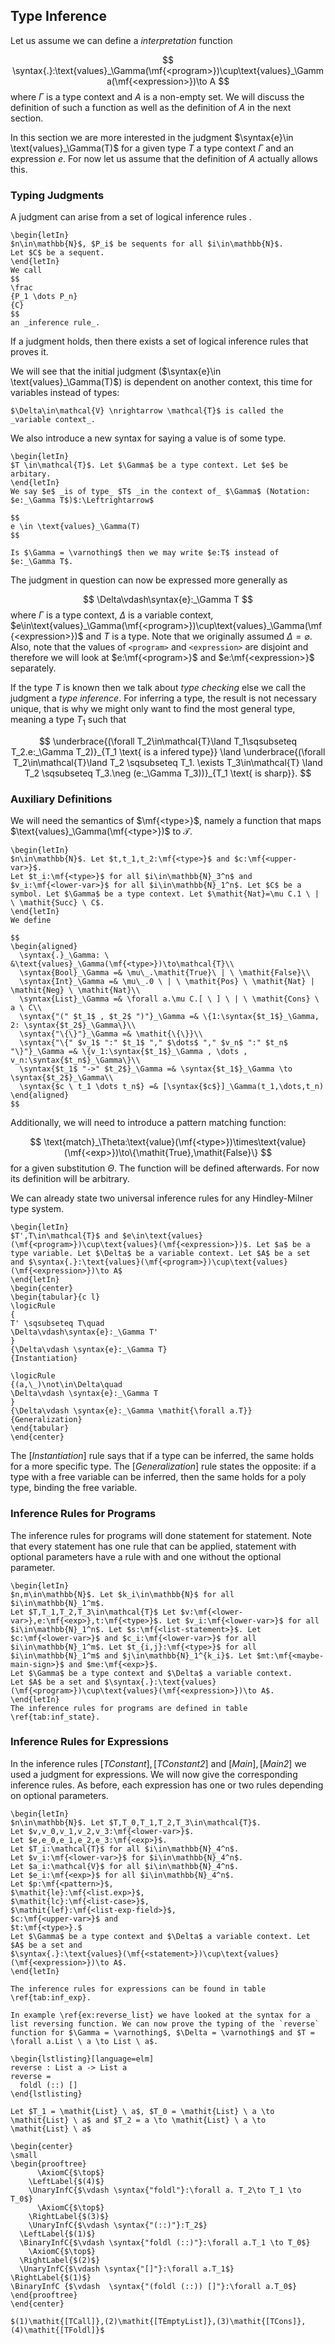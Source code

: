 \setcounter{section}{3}
\setcounter{subsection}{2}

## Type Inference

Let us assume we can define a _interpretation_ function

$$
\syntax{.}:\text{values}_\Gamma(\mf{<program>})\cup\text{values}_\Gamma(\mf{<expression>})\to A
$$
where $\Gamma$ is a type context and $A$ is a non-empty set. We will discuss the definition of such a function as well as the definition of $A$ in the next section.

In this section we are more interested in the judgment $\syntax{e}\in \text{values}_\Gamma(T)$ for a given type $T$ a type context $\Gamma$ and an expression $e$. For now let us assume that the definition of $A$ actually allows this.

### Typing Judgments

A judgment can arise from a set of logical inference rules \cite{Types_and_Programming_Languages}.

```definition
\begin{letIn}
$n\in\mathbb{N}$, $P_i$ be sequents for all $i\in\mathbb{N}$.
Let $C$ be a sequent.
\end{letIn}
We call
$$
\frac
{P_1 \dots P_n}
{C}
$$
an _inference rule_.
```

If a judgment holds, then there exists a set of logical inference rules that proves it.

We will see that the initial judgment ($\syntax{e}\in \text{values}_\Gamma(T)$) is dependent on another context, this time for variables instead of types:

```definition
$\Delta\in\mathcal{V} \nrightarrow \mathcal{T}$ is called the _variable context_.
```

We also introduce a new syntax for saying a value is of some type.
```definition
\begin{letIn}
$T \in\mathcal{T}$. Let $\Gamma$ be a type context. Let $e$ be arbitary.
\end{letIn}
We say $e$ _is of type_ $T$ _in the context of_ $\Gamma$ (Notation: $e:_\Gamma T$)$:\Leftrightarrow$
  
$$
e \in \text{values}_\Gamma(T)
$$
  
Is $\Gamma = \varnothing$ then we may write $e:T$ instead of $e:_\Gamma T$.
```

The judgment in question can now be expressed more generally as

$$
\Delta\vdash\syntax{e}:_\Gamma T
$$
where $\Gamma$ is a type context, $\Delta$ is a variable context,  $e\in\text{values}_\Gamma(\mf{<program>})\cup\text{values}_\Gamma(\mf{<expression>})$ and $T$ is a type. Note that we originally assumed $\Delta = \varnothing$. Also, note that the values of `<program>` and `<expression>` are disjoint and therefore we will look at $e:\mf{<program>}$ and $e:\mf{<expression>}$ separately.

If the type $T$ is known then we talk about _type checking_ else we call the judgment a _type inference_. For inferring a type, the result is not necessary unique, that is why we might only want to find the most general type, meaning a type $T_1$ such that

$$
\underbrace{(\forall T_2\in\mathcal{T}\land T_1\sqsubseteq T_2.e:_\Gamma T_2)}_{T_1 \text{ is a infered type}} \land \underbrace{(\forall T_2\in\mathcal{T}\land T_2 \sqsubseteq T_1. \exists T_3\in\mathcal{T} \land T_2 \sqsubseteq T_3.\neg (e:_\Gamma T_3))}_{T_1 \text{ is sharp}}.
$$

### Auxiliary Definitions

We will need the semantics of $\mf{<type>}$, namely a function that maps $\text{values}_\Gamma(\mf{<type>})$ to $\mathcal{T}$.

```definition
\begin{letIn}
$n\in\mathbb{N}$. Let $t,t_1,t_2:\mf{<type>}$ and $c:\mf{<upper-var>}$.
Let $t_i:\mf{<type>}$ for all $i\in\mathbb{N}_3^n$ and $v_i:\mf{<lower-var>}$ for all $i\in\mathbb{N}_1^n$. Let $C$ be a symbol. Let $\Gamma$ be a type context. Let $\mathit{Nat}=\mu C.1 \ | \ \mathit{Succ} \ C$.
\end{letIn}
We define

$$
\begin{aligned}
  \syntax{.}_\Gamma: \ &\text{values}_\Gamma(\mf{<type>})\to\mathcal{T}\\
  \syntax{Bool}_\Gamma =& \mu\_.\mathit{True}\ | \ \mathit{False}\\
  \syntax{Int}_\Gamma =& \mu\_.0 \ | \ \mathit{Pos} \ \mathit{Nat} | \mathit{Neg} \ \mathit{Nat}\\
  \syntax{List}_\Gamma =& \forall a.\mu C.[ \ ] \ | \ \mathit{Cons} \ a \ C\\
  \syntax{"(" $t_1$ , $t_2$ ")"}_\Gamma =& \{1:\syntax{$t_1$}_\Gamma, 2: \syntax{$t_2$}_\Gamma\}\\
  \syntax{"\{\}"}_\Gamma =& \mathit{\{\}}\\
  \syntax{"\{" $v_1$ ":" $t_1$ "," $\dots$ "," $v_n$ ":" $t_n$ "\}"}_\Gamma =& \{v_1:\syntax{$t_1$}_\Gamma , \dots , v_n:\syntax{$t_n$}_\Gamma\}\\
  \syntax{$t_1$ "->" $t_2$}_\Gamma =& \syntax{$t_1$}_\Gamma \to \syntax{$t_2$}_\Gamma\\
  \syntax{$c \ t_1 \dots t_n$} =& [\syntax{$c$}]_\Gamma(t_1,\dots,t_n)
\end{aligned}
$$
```

Additionally, we will need to introduce a pattern matching function:

$$
\text{match}_\Theta:\text{value}(\mf{<type>})\times\text{value}(\mf{<exp>})\to\{\mathit{True},\mathit{False}\}
$$
for a given substitution $\Theta$. The function will be defined afterwards. For now its definition will be arbitrary.

We can already state two universal inference rules for any Hindley-Milner type system.

```definition
\begin{letIn}
$T',T\in\mathcal{T}$ and $e\in\text{values}(\mf{<program>})\cup\text{values}(\mf{<expression>})$. Let $a$ be a type variable. Let $\Delta$ be a variable context. Let $A$ be a set and $\syntax{.}:\text{values}(\mf{<program>})\cup\text{values}(\mf{<expression>})\to A$
\end{letIn}
\begin{center}
\begin{tabular}{c l}
\logicRule
{
T' \sqsubseteq T\quad
\Delta\vdash\syntax{e}:_\Gamma T'
}
{\Delta\vdash \syntax{e}:_\Gamma T}
{Instantiation}

\logicRule
{(a,\_)\not\in\Delta\quad
\Delta\vdash \syntax{e}:_\Gamma T
}
{\Delta\vdash \syntax{e}:_\Gamma \mathit{\forall a.T}}
{Generalization}
\end{tabular}
\end{center}
```

The $[\mathit{Instantiation}]$ rule says that if a type can be inferred, the same holds for a more specific type.
The $[\mathit{Generalization}]$ rule states the opposite: if a type with a free variable can be inferred, then the same holds for a poly type, binding the free variable.

### Inference Rules for Programs

The inference rules for programs will done statement for statement. Note that every statement has one rule that can be applied, statement with optional parameters have a rule with and one without the optional parameter.

```definition
\begin{letIn}
$n,m\in\mathbb{N}$. Let $k_i\in\mathbb{N}$ for all $i\in\mathbb{N}_1^m$.
Let $T,T_1,T_2,T_3\in\mathcal{T}$ Let $v:\mf{<lower-var>},e:\mf{<exp>},t:\mf{<type>}$. Let $v_i:\mf{<lower-var>}$ for all $i\in\mathbb{N}_1^n$. Let $s:\mf{<list-statement>}$. Let $c:\mf{<lower-var>}$ and $c_i:\mf{<lower-var>}$ for all $i\in\mathbb{N}_1^m$. Let $t_{i,j}:\mf{<type>}$ for all $i\in\mathbb{N}_1^m$ and $j\in\mathbb{N}_1^{k_i}$. Let $mt:\mf{<maybe-main-sign>}$ and $me:\mf{<exp>}$.
Let $\Gamma$ be a type context and $\Delta$ a variable context.
Let $A$ be a set and $\syntax{.}:\text{values}(\mf{<program>})\cup\text{values}(\mf{<expression>})\to A$.
\end{letIn}
The inference rules for programs are defined in table \ref{tab:inf_state}.
```

\begin{table}
\caption{Inference rules for programs}
\label{tab:inf_state}
\begin{center}
\begin{tabular}{c l}
\hline
& \\
\logicRule
{\begin{gathered}
(v,\_)\not\in\Delta\quad
\Delta\vdash\syntax{$e$}:_\Gamma T_1\\
\Delta\cup\{(v,T_1)\}\vdash\syntax{$s$ \ $mt$ "main = " $me$}:_\Gamma T_2
\end{gathered}
}
{\Delta\vdash\syntax{$v$ "=" $e$ ";" $s$ \ $mt$ "main = " $me$}:_\Gamma T_2
}
{TConstant}

\logicRule
{\begin{gathered}
(v,\_)\not\in\Delta\quad
\Delta\vdash\syntax{$e$}:_\Gamma T_1\quad
\syntax{$t$}_\Gamma = T_1\\
\Delta\cup\{(v,T_1)\}\vdash\syntax{$s$ \ $mt$ "main = " $me$}:_\Gamma T_2\quad
\end{gathered}
}
{\Delta\vdash\syntax{$v$ ":" $t$ ";" $v$ "=" $e$ ";" $s$ \ $mt$ "main = " $me$}:_\Gamma T_2
}
{TConstant2}

\logicRule
{\begin{gathered}
(c,\_)\not\in\Gamma\quad
(c,\_)\not\in\Delta\\
\syntax{t}_\Gamma=T_1\quad
T_2 \text{ is a mono type}\\
\{v_1 \dots v_n \} = \text{free}(T_2)\quad
\forall v_1. \dots \forall v_n. T_2 = T_1\\
\Delta\cup\{(c,T_1)\}\vdash\syntax{$s$ \ $mt$ "main = " $me$}:_{\Gamma\cup\{(c,(T_1))\}}T_3
\end{gathered}
}
{\Delta\vdash\syntax{"type alias" $c$ $v_1 \dots v_n$ "=" $t$ ";" $s$ \ $mt$ "main = " $me$}:_\Gamma T_3}
{TAlias}

\logicRule
{\begin{gathered}
(c,\_)\not\in\Gamma\quad
(c,\_)\not\in\Delta\quad
\{v_1 \dots v_n \} = \text{free}(T_2)\quad
\forall v_1. \dots \forall v_n. T_2 = T_1\\
\mu C.c_1 \ \syntax{$t_{1,1}$}_\Gamma \ \dots \ \syntax{$t_{1,k_1}$}_\Gamma \ | \ \dots \ | \ c_m \ \syntax{$t_{m,1}$}_\Gamma \ \dots \ \syntax{$t_{m,k_m}$}_\Gamma=T_2\\
\Delta\cup\{(c,T_1)\}\vdash\syntax{$s$ \ $mt$ "main = " $me$}:_{\Gamma\cup\{(c,(T_1))\}}T_3
\end{gathered}
}
{\Delta\vdash\Bigg\llbracket
\begin{aligned}
&\mf{"type"} \ c \ v_1 \dots v_n \mf{"="}\\
&c_1 \ t_{1,1} \dots t_{1,k_1} \ | \ \dots | \ c_m \ t_{m,1} \dots t_{m,k_m}\\ &\mf{";"} s \ mt \mf{"main = "} me
\end{aligned}\Bigg\rrbracket:_\Gamma T_3
}
{TCustomType}

& \\

\logicRule
{\Delta\vdash\syntax{$e$}:_\Gamma T}
{\Delta\vdash\syntax{"main = " $e$}:_\Gamma T}
{TMain}

\logicRule
{
\Delta\vdash\syntax{$e$}:_\Gamma T\quad
\syntax{$t$}_\Gamma=T
}
{\Delta\vdash\syntax{"main :" $t$ "; main = " $e$}:_\Gamma T}
{TMain2}

\hline
\end{tabular}
\end{center}
\end{table}

\begin{description}
\item[TConstant,TConstant2] Check if $v$ is still free then add $(v,T_1)$ to the variable context and evaluate the next statement.
\item[TAlias] Check if $c$ is still free. $\{v_1,\dots,v_2\}$ needs to be the set of all free variables in $T_2$. If all checks are valid we add $(v,T_1)$ to the type context and evaluate the next statement.
\item[TCustomType] Similar to $[\mathit{TAlias}]$ we add $(v,T_1)$ to the type context with the only difference that we explicitly define $T_1$ as an algebraic type.
\item[TMain,TMain2] Evaluate $e$.
\end{description}

### Inference Rules for Expressions

In the inference rules $[\mathit{TConstant}],[\mathit{TConstant2}]$ and $[\mathit{Main}],[\mathit{Main2}]$ we used a judgment for expressions. We will now give the corresponding inference rules. As before, each expression has one or two rules depending on optional parameters.

```definition
\begin{letIn}
$n\in\mathbb{N}$. Let $T,T_0,T_1,T_2,T_3\in\mathcal{T}$.
Let $v,v_0,v_1,v_2,v_3:\mf{<lower-var>}$.
Let $e,e_0,e_1,e_2,e_3:\mf{<exp>}$.
Let $T_i:\mathcal{T}$ for all $i\in\mathbb{N}_4^n$.
Let $v_i:\mf{<lower-var>}$ for $i\in\mathbb{N}_4^n$.
Let $a_i:\mathcal{V}$ for all $i\in\mathbb{N}_4^n$.
Let $e_i:\mf{<exp>}$ for all $i\in\mathbb{N}_4^n$.
Let $p:\mf{<pattern>}$,
$\mathit{le}:\mf{<list.exp>}$,
$\mathit{lc}:\mf{<list-case>}$,
$\mathit{lef}:\mf{<list-exp-field>}$,
$c:\mf{<upper-var>}$ and
$t:\mf{<type>}.$
Let $\Gamma$ be a type context and $\Delta$ a variable context. Let $A$ be a set and
$\syntax{.}:\text{values}(\mf{<statement>})\cup\text{values}(\mf{<expression>})\to A$.
\end{letIn}

The inference rules for expressions can be found in table \ref{tab:inf_exp}.
```


\topcaption{Inference rules for expressions}\label{tab:inf_exp}
\tablefirsthead{\hline}
\tablelasttail{\hline}

\begin{center}
\begin{xtabular*}{\textwidth}{c l}

&\\
\logicRule
{(v,T)\in\Delta
}
{\Delta\vdash\syntax{$v$}:_\Gamma T}
{TVariable}

\logicRule
{\Gamma,\Delta\vdash \text{match}_\Theta(T_1,p)\quad
\Delta\cup\Theta\vdash\syntax{$e$}:_\Gamma T_2
}
{\Delta\vdash\syntax{"\textbackslash" $p$ "->" $e$}:_\Gamma T_1\to T_2}
{TLambda}

\logicRule
{\syntax{$e_1$}_\Gamma:T_1\quad
\syntax{$e_2$}_\Gamma:T_2
}
{\Delta\vdash\syntax{"(" $e_1$ "," $e_2$ ")"}:_\Gamma\{1:T_1, 2:T_2\}}
{TTuple}

\logicRule
{}
{\Delta\vdash\syntax{"[]"}:_\Gamma\forall a.\mathit{List} \ a}
{TEmptyList}

\logicRule
{
\Delta\vdash\syntax{$e$}:_\Gamma T\quad
\Delta\vdash\syntax{"[" $\mathit{le}$ "]"}:_\Gamma \mathit{List} \ T
}
{\Delta\vdash\syntax{"[" $e$ "," $\mathit{le}$ "]"}:_\Gamma \mathit{List} \ T}
{TList}

\logicRule
{e:\mf{<int>}}
{\Delta\vdash\syntax{$e$}:_\Gamma \mathit{Int}}
{TInt}

\logicRule
{e:\mf{<bool>}}
{\Delta\vdash\syntax{$e$}:_\Gamma \mathit{Bool}}
{TBool}

\logicRule
{\Delta\vdash\syntax{$e_1$}:_\Gamma T_1\to T_2\quad
\Delta\vdash\syntax{$e_2$}:_\Gamma T_1
}
{\Delta\vdash\syntax{$e_1$ $e_2$}:_\Gamma T_2}
{TCall}

\logicRule
{\Delta\vdash\syntax{$e_1$}:_\Gamma T_1\quad
\Gamma,\Delta\vdash\text{match}_\Theta(T_1,\syntax{$p$})\quad
\Delta\cup\Theta\vdash\syntax{$e_2$}:_\Gamma T_2
}
{\Delta\vdash\syntax{"case" $e_1$ "of" "[" $p$ "->" $e_2$ "]"}:_\Gamma T_2}
{TSingleCaseOf}

\logicRule
{\begin{gathered}
\Delta\vdash\syntax{$e_1$}:_\Gamma T_1\quad
\Gamma,\Delta\vdash\text{match}_\Theta(T_1,\syntax{$p$})\quad
\Delta\cup\Theta\vdash\syntax{$e_2$}:_\Gamma T_2\\
\Delta\vdash\syntax{"case" $e_1$ "of" "[" $\mathit{lc}$ "]"}:_\Gamma T_2
\end{gathered}
}
{\Delta\vdash\syntax{"case" $e_1$ "of" "[" $p$ "->" $e_2$ ";" $\mathit{lc}$ "]"}:_\Gamma T_2}
{TCaseOf}

\logicRule
{
(v,\_)\not\in\Delta\quad
\Delta\vdash\syntax{$e_1$}:_\Gamma T_1\quad
\Delta\cup\{(v,T_1)\}\vdash\syntax{$e_2$}:_\Gamma T_2
}
{
\Delta\vdash\syntax{"let" $v$ "=" $e_1$ "in" $e_2$}:_\Gamma T_2
}
{TLetIn}

\logicRule
{\begin{gathered}
(v,\_)\not\in\Delta\quad
\syntax{$t$}_\Gamma = T_1\quad
\Delta\vdash\syntax{$e_1$}:_\Gamma T_1\quad
\Delta\cup\{(v,T_1)\}\vdash\syntax{$e_2$}:_\Gamma T_2
\end{gathered}
}
{\Delta\vdash\syntax{"let" $v$ ":" $t$ ";" $v$ "=" $e_1$ "in" $e_2$}:_\Gamma T_2
}
{TLetIn2}

\logicRule
{(v_1,\{v_2:T,\dots\})\in\Delta
}
{\Delta\vdash\syntax{$v_1$ "." $v_2$}:_\Gamma T}
{TGetter}

\logicRule
{\begin{gathered}
\Delta\vdash\syntax{$e$}:_\Gamma T_2\\
T_1=\{v_2:T_2,\dots\}\quad
(v_1,T_1)\in\Delta
\end{gathered}
}
{\Delta\vdash\syntax{"\{" $v1$ "|" $v2$ "=" $e$ "\}"}:_\Gamma T_1}
{TSingleSetter}

\logicRule
{\begin{gathered}
\mathit{lef}:\mf{<list-exp-field>}\quad
\Delta\vdash\syntax{$e$}:_\Gamma T_2\\
T_1=\{v_2:T_2,..\}\quad
(v_1,T_1)\in\Delta\quad
\Delta\vdash\syntax{"\{" $v$ "|" $\mathit{lef}$ "\}"}:_\Gamma T_1
\end{gathered}
}
{\Delta\vdash\syntax{"\{" $v$ "|" $v2$ "=" $e$ "," $\mathit{lef}$ "\}"}:_\Gamma T_1}
{TSetter}

\logicRule
{}
{\vdash\syntax{"\{\}"}:\{\}}
{TEmptyRecord}

\logicRule
{\Delta\vdash\forall i \in\mathbb{N}_1^n.\syntax{$e_i$}:_\Gamma T_i
}
{\Delta\vdash\syntax{"\{" $v_1$ "=" $e_1$ "," \dots "," $v_n$ "=" $e_n$ "\}"}:_\Gamma \{v_1:T_1,\dots,v_n:T_n\}
}
{TRecord}

\logicRule
{
\Delta\vdash\syntax{$e_1$}:_\Gamma\textit{Bool}\quad
\Delta\vdash\syntax{$e_2$}:_\Gamma T\quad
\Delta\vdash\syntax{$e_3$}:_\Gamma T
}
{\Delta\vdash\syntax{"if" $e_1$ "then" $e_2$ "else" $e_3$}:_\Gamma T}
{TIfElse}

\logicRule
{
\Delta\vdash\syntax{$e_1$}:_\Gamma T_1 \to T_2\quad
\Delta\vdash\syntax{$e_2$}:_\Gamma T_2 \to T_3
}
{\Delta\vdash\syntax{$e_1$ ">>" $e_2$}:_\Gamma T_1 \to T_3}
{TComposition}

\logicRule
{
\Delta\vdash\syntax{$e_1$}:_\Gamma T_1\quad
\Delta\vdash\syntax{$e_2$}:_\Gamma T_1 \to T_2
}
{\Delta\vdash\syntax{$e_1$ "|>" $e_2$}:_\Gamma T_2}
{TPipe}

\logicRule
{}
{\vdash\syntax{"(||)"}:\mathit{Bool}\to \mathit{Bool}\to \mathit{Bool}}
{TOr}

\logicRule
{}
{\vdash\syntax{"(\&\&)"}:\mathit{Bool}\to \mathit{Bool}\to \mathit{Bool}}
{TAnd}

\logicRule
{}
{\vdash\syntax{"not"}:\mathit{Bool}\to \mathit{Bool}}
{TNot}

\logicRule
{}
{\vdash\syntax{"(==)"}:\mathit{Int}\to \mathit{Int}\to\mathit{Bool}}
{TEqual}

\logicRule
{}
{\vdash\syntax{"(<)"}:\mathit{Int}\to \mathit{Int}\to\mathit{Bool}}
{TLess}

\logicRule
{}
{\vdash\syntax{"(//)"}:\mathit{Int}\to \mathit{Int}\to\mathit{int}}
{TDivide}

\logicRule
{}
{\vdash\syntax{"(*)"}:\mathit{Int}\to \mathit{Int}\to\mathit{int}}
{TMultiply}

\logicRule
{}
{\vdash\syntax{"(-)"}:\mathit{Int}\to \mathit{Int}\to\mathit{int}}
{TMinus}

\logicRule
{}
{\vdash\syntax{"(+)"}:\mathit{Int}\to \mathit{Int}\to\mathit{int}}
{TPlus}

\logicRule
{}
{\vdash\syntax{"(::)"}:\forall a.a\to\mathit{List}\ a\to\mathit{List}\ a}
{TCons}

\logicRule
{}
{\vdash\syntax{"foldl"}:\forall a.\forall b.(a\to b\to b)\to b\to\mathit{List}\ a\to b}
{TFoldl}

\end{xtabular*}
\end{center}

\begin{description}
\item[TVariable] Find the type in the context.
\item[TLambda] Elm allows the parameters of a function to be pattern matched. Therefore, we first need to find a matching type $T_1$ and can then infer the type of $e$ by including the additional bindings $\Theta$ to the context.
\item[TTuple] Find the types of $e_1$ and $e_2$, then construct the tuple.
\item[TEmptyList] The empty list is a literal for every list, therefore we can infer the list poly type.
\item[TSingleList,TList] Recursively we check that every element has the same type.
\item[TInt,TBool] The type of literals can be inferred without any restrictions.
\item[TCall] The first expression needs to be a function that the the second type can be passed to.
\item[TSingleCaseOf,TCaseOf] First match the type of the expression $e_1$ to the pattern, then use the additional bindings $\Theta$ to obtain the type of $e_2$. As all patterns need to have the same type, we can then recursively check the other patterns as well.
\item[TLetIn,TLetIn2] The variable $v$ may not have a value assined in the conext $\Gamma$. If so, we can infer the type $T_1$ of $e_1$ and add $(v,T_1)$ to the context before we evaluate $e_2$. For $[TLetIn2]$ we already the type is already given as $t$. Note that $t$ can be more specific as the type we would usually infer.
\item[TGetter] The second variable $v_2$ is a label of the record, that is bound to $v_1$.
\item[TSingleSetter,TSetter] Setters can not change the type in Elm. But we still need to ensure that the fields are also correctly typed.
\item[TElmptyRecord] The empty record can be directly infered, as it has only one element.
\item[TRecord] Each field and its value must be given at the same time. That is why we can not use a recursive definition.
\item[TIfElse] The first expression $e_1$ needs to be a boolean and the branches $e_2,e_3$ must have the same type.
\item[TComposition,TPipe] The pipe applies the first expression to the second. The composition is similar to the pipe, but results in a function.
\item[TOr,TAnd,TNot,TEqual,TDivide,TMultiply,TMinus,TPlus,TCons,TFoldl] These functions can be seen as lambda function literals.
\end{description}

```block2
In example \ref{ex:reverse_list} we have looked at the syntax for a list reversing function. We can now prove the typing of the `reverse` function for $\Gamma = \varnothing$, $\Delta = \varnothing$ and $T = \forall a.List \ a \to List \ a$.

\begin{lstlisting}[language=elm]
reverse : List a -> List a
reverse =
  foldl (::) []
\end{lstlisting}

Let $T_1 = \mathit{List} \ a$, $T_0 = \mathit{List} \ a \to \mathit{List} \ a$ and $T_2 = a \to \mathit{List} \ a \to \mathit{List} \ a$

\begin{center}
\small
\begin{prooftree}
      \AxiomC{$\top$}
    \LeftLabel{$(4)$}
    \UnaryInfC{$\vdash \syntax{"foldl"}:\forall a. T_2\to T_1 \to T_0$}
      \AxiomC{$\top$}
    \RightLabel{$(3)$}
    \UnaryInfC{$\vdash \syntax{"(::)"}:T_2$}
  \LeftLabel{$(1)$}
  \BinaryInfC{$\vdash \syntax{"foldl (::)"}:\forall a.T_1 \to T_0$}
    \AxiomC{$\top$}
  \RightLabel{$(2)$}
  \UnaryInfC{$\vdash \syntax{"[]"}:\forall a.T_1$}
\RightLabel{$(1)$}
\BinaryInfC {$\vdash  \syntax{"(foldl (::)) []"}:\forall a.T_0$}
\end{prooftree}
\end{center}

$(1)\mathit{[TCall]},(2)\mathit{[TEmptyList]},(3)\mathit{[TCons]},(4)\mathit{[TFoldl]}$
```